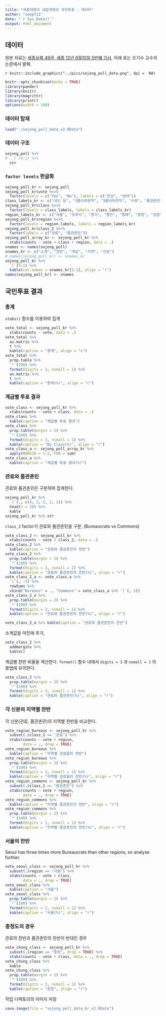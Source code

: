 ```yaml
---
title: "세종대왕의 세법개혁과 국민투표 : 데이터"
author: "coop711"
date: "`r Sys.Date()`"
output: html_document
---
```


## 데이터

원본 자료는 [세종실록 49권, 세종 12년 8월10일 5번쨰 기사](http://sillok.history.go.kr/id/kda_11208010_005), 아래 표는 오기수 교수의 논문에서 발췌.

`r knitr::include_graphics("../pics/sejong_poll_data.png", dpi =  NA)`

```r
knitr::opts_chunk$set(echo = TRUE)
library(pander)
library(knitr)
library(magrittr)
library(printr)
options(width = 180)
```

### 데이터 탑재

```r
load("./sejong_poll_data_v2.RData")
```

### 데이터 구조

```r
sejong_poll %>% 
#  `[`(4:1) %>%
  str
```

### `factor levels` 한글화

```r
sejong_poll_kr <- sejong_poll
sejong_poll_kr$vote %<>% 
  factor(levels = c("Yes", "No"), labels = c("찬성", "반대"))
class_labels_kr <- c("대신 등", "3품이하현직", "3품이하전직", "수령", "품관촌민") 
sejong_poll_kr$class %<>% 
  factor(levels = class_labels, labels = class_labels_kr)
region_labels_kr <- c("서울", "유후사", "경기", "평안", "황해", "충청", "강원", "함길", "경상", "전라")
sejong_poll_kr$region %<>% 
  factor(levels = region_labels, labels = region_labels_kr)
sejong_poll_kr$class_2 %<>% 
  factor(labels = c("관료", "품관촌민"))
sejong_poll_array_kr <- sejong_poll_kr %>%
  xtabs(counts ~ vote + class + region, data = .)
vnames <- names(sejong_poll)
vnames_kr <- c("소계", "찬반", "계급", "지역", "신분")
# names(sejong_poll_kr) <- vnames_kr
sejong_poll_kr %>% 
  `[`(5:1) %>% 
  kable(col.names = vnames_kr[5:1], align = "r")
names(sejong_poll_kr) <- vnames
```

<P style = "page-break-before:always">

## 국민투표 결과

### 총계

`xtabs()` 함수를 이용하여 집계

```r
vote_total <- sejong_poll_kr %>% 
  xtabs(counts ~ vote, data = .) 
vote_total %>%
  as.matrix %>%
  t %>%
  kable(caption = "총계", align = "c")
vote_total %>%
  prop.table %>%
  `*`(100) %>%
  format(digits = 3, nsmall = 1) %>%
  as.matrix %>%
  t %>%
  kable(caption = "총계(%)", align = "c")
```

<P style = "page-break-before:always">

### 계급별 투표 결과

```r
vote_class <- sejong_poll_kr %>% 
  xtabs(counts ~ vote + class, data = .) 
vote_class %>%
  kable(caption = "계급별 투표 결과")
vote_class %>% 
  prop.table(margin = 2) %>%
  `*`(100) %>%
  format(digits = 3, nsmall = 1) %>%
  kable(caption = "By Class(%)", align = "r")
vote_class_a <- sejong_poll_array_kr %>%
  apply(MARGIN = 1:2, FUN = sum) 
vote_class_a %>%
  kable(caption = "계급별 투표 결과(%)")
```

<P style = "page-break-before:always">

### 관료와 품관촌민

관료와 품관촌민은 구분하여 집계한다.

```r
sejong_poll_kr %>% 
  `[`(., c(4, 3, 5, 2, 1)) %>%
  head(n = 10) %>%
  kable
sejong_poll_kr %>% str
```

<P style = "page-break-before:always">

`class_2` factor가 관료와 품관촌민을 구분,  (Bureaucrats vs Commons)

```r
vote_class_2 <- sejong_poll_kr %>%
  xtabs(counts ~ vote + class_2, data = .)
vote_class_2 %>% 
  kable(caption = "관료와 품관촌민의 찬반")
vote_class_2 %>%
  prop.table(margin = 2) %>%
  `*`(100) %>%
  format(digits = 3, nsmall = 1) %>%
  kable(caption = "관료와 품관촌민의 찬반(%)", align = "r")
vote_class_2_a <- vote_class_a %>% 
  `[`(, -5) %>%
  rowSums %>%
  cbind("Bureaus" = ., "Commons" = vote_class_a %>% `[`(, 5))
vote_class_2_a %>% 
  prop.table(margin = 2) %>%
  `*`(100) %>%
  format(digits = 3, nsmall = 1) %>%
  kable(caption = "관료와 품관촌민의 찬반(%)", align = "r")
```

<P style = "page-break-before:always">

```r
vote_class_2_a %>% kable(caption = "관료와 품관촌민의 찬반")
```

소계값을 마진에 추가, 

```r
vote_class_2 %>% 
  addmargins %>% 
  kable() 
```

계급별 찬반 비율을 계산한다. `format()` 함수 내에서 `digits = 3` 과 `nsmall = 1` 의 용법에 유의한다.

```r
vote_class_2 %>%
  prop.table(margin = 2) %>%
  `*`(100) %>%
  format(digits = 3, nsmall = 1) %>%
  kable(caption = "관료와 품관촌민(%)", align = "r")
```

<P style = "page-break-before:always">

### 각 신분의 지역별 찬반 

각 신분(관료, 품관촌민)의 지역별 찬반을 비교한다.

```r
vote_region_bureaus <- sejong_poll_kr %>%
  subset(.$class_2 == "관료") %>%
  xtabs(counts ~ vote + region,
        data = ., drop = TRUE)
vote_region_bureaus %>% 
  kable(caption = "지역별 관료들의 찬반")
vote_region_bureaus %>%
  prop.table(margin = 2) %>%
  `*`(100) %>%
  format(digits = 3, nsmall = 1) %>%
  kable(caption = "지역별 관료들의 찬반(%)", align = "r")
vote_region_commons <- sejong_poll_kr %>%
  subset(.$class_2 == "품관촌민") %>%
  xtabs(counts ~ vote + region,
        data = ., drop = TRUE)
vote_region_commons %>% 
  kable(caption = "지역별 품관촌민의 찬반", align = "r")
vote_region_commons %>%
  prop.table(margin = 2) %>%
  `*`(100) %>%
  format(digits = 1, nsmall = 1) %>%
  kable(caption = "지역별 품관촌민의 찬반(%)", align = "r")
```

### 서울의 찬반

Seoul has three times more Bureaucrats than other regions, so analyse further.

```r
vote_seoul_class <- sejong_poll_kr %>%
  subset(.$region == "서울") %>%
  xtabs(counts ~ vote + class,
        data = ., drop = TRUE)
vote_seoul_class %>% 
  kable(caption = "서울")
vote_seoul_class %>% 
  prop.table(margin = 2) %>%
  `*`(100) %>%
  format(digits = 2, nsmall = 1) %>%
  kable(caption = "서울(%)", align = "r")
```

<P style = "page-break-before:always">

### 충청도의 경우

관료의 찬반과 품관촌민의 찬반이 반대인 경우

```r
vote_chung_class <- sejong_poll_kr %>%
  subset(.$region == "충청", drop = TRUE) %>%
  xtabs(counts ~ vote + class, data = ., drop = TRUE) 
vote_chung_class %>% 
  kable
vote_chung_class %>% 
  prop.table(margin = 2) %>%
  `*`(100) %>%
  format(digits = 3, nsmall = 1) %>%
  kable(caption = "충청", align = "r")
```

작업 디렉토리의 이미지 저장

```r
save.image(file = "sejong_poll_data_kr_v2.RData")
```


